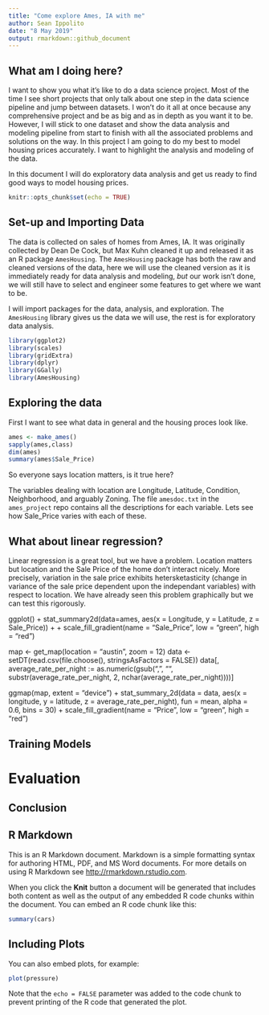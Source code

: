 ```yaml
---
title: "Come explore Ames, IA with me"
author: Sean Ippolito
date: "8 May 2019"
output: rmarkdown::github_document
---
```


## What am I doing here?

I want to show you what it's like to do a data science project. Most of the time I see short projects that only talk about one step in the data science pipeline and jump between datasets. I won't do it all at once because any comprehensive project and be as big and as in depth as you want it to be. However, I will stick to one dataset and show the data analysis and modeling pipeline from start to finish with all the associated problems and solutions on the way. In this project I am going to do my best to model housing prices accurately. I want to highlight the analysis and modeling of the data.

In this document I will do exploratory data analysis and get us ready to find good ways to model housing prices.

```r
knitr::opts_chunk$set(echo = TRUE)
```

##  Set-up and Importing Data

The data is collected on sales of homes from Ames, IA. It was originally collected by Dean De Cock, but Max Kuhn cleaned it up and released it as an R package `AmesHousing`. The `AmesHousing` package has both the raw and cleaned versions of the data, here we will use the cleaned version as it is immediately ready for data analysis and modeling, *but* our work isn't done, we will still have to select and engineer some features to get where we want to be.

I will import packages for the data, analysis, and exploration. The `AmesHousing` library gives us the data we will use, the rest is for exploratory data analysis.

```r
library(ggplot2)
library(scales)
library(gridExtra)
library(dplyr)
library(GGally)
library(AmesHousing)
```

## Exploring the data

First I want to see what data in general and the housing proces look like.

```r
ames <- make_ames()
sapply(ames,class)
dim(ames)
summary(ames$Sale_Price)
```


So everyone says location matters, is it true here?

The variables dealing with location are Longitude, Latitude, Condition, Neighborhood, and arguably Zoning. The file `amesdoc.txt` in the `ames_project` repo contains all the descriptions for each variable. Lets see how Sale_Price varies with each of these.



## What about linear regression?

Linear regression is a great tool, but we have a problem. Location matters but location and the Sale Price of the home don't interact nicely. More precisely, variation in the sale price exhibits hetersketasticity (change in variance of the sale price dependent upon the independant variables) with respect to location. We have already seen this problem graphically but we can test this rigorously.

ggplot() + stat_summary2d(data=ames, aes(x = Longitude, y = Latitude, z = Sale_Price)) +
+     scale_fill_gradient(name = "Sale_Price", low = "green", high = "red") 

map <- get_map(location = "austin", zoom = 12)
data <- setDT(read.csv(file.choose(), stringsAsFactors = FALSE))
data[, average_rate_per_night := as.numeric(gsub(",", "",
    substr(average_rate_per_night, 2, nchar(average_rate_per_night))))]

ggmap(map, extent = "device") +
    stat_summary_2d(data = data, aes(x = longitude, y = latitude, 
        z = average_rate_per_night), fun = mean, alpha = 0.6, bins = 30) +
    scale_fill_gradient(name = "Price", low = "green", high = "red") 

## Training Models




# Evaluation




## Conclusion




## R Markdown

This is an R Markdown document. Markdown is a simple formatting syntax for authoring HTML, PDF, and MS Word documents. For more details on using R Markdown see <http://rmarkdown.rstudio.com>.

When you click the **Knit** button a document will be generated that includes both content as well as the output of any embedded R code chunks within the document. You can embed an R code chunk like this:

```r
summary(cars)
```

## Including Plots

You can also embed plots, for example:

```r
plot(pressure)
```

Note that the `echo = FALSE` parameter was added to the code chunk to prevent printing of the R code that generated the plot.
